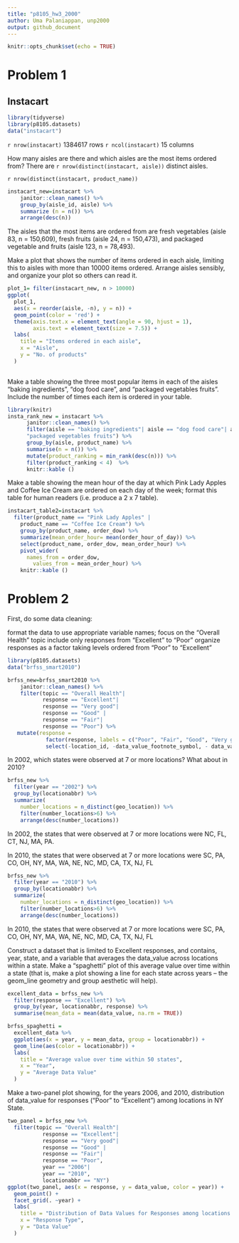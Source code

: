 ```yaml
---
title: "p8105_hw3_2000"
author: Uma Palaniappan, unp2000
output: github_document
---
```


```r
knitr::opts_chunk$set(echo = TRUE)
```

# Problem 1
## Instacart 
```r
library(tidyverse)
library(p8105.datasets)
data("instacart") 
```

`r nrow(instacart)` 1384617 rows 
`r ncol(instacart)` 15 columns 

How many aisles are there and which aisles are the most items ordered from?
There are `r nrow(distinct(instacart, aisle))` distinct aisles.

`r nrow(distinct(instacart, product_name))`

```r
instacart_new=instacart %>%
    janitor::clean_names() %>%
    group_by(aisle_id, aisle) %>%
    summarize (n = n()) %>%
    arrange(desc(n))
```
The aisles that the most items are ordered from are fresh vegetables (aisle 83, n = 150,609), fresh fruits (aisle 24, n = 150,473), and packaged vegetable and fruits (aisle 123, n = 78,493). 

Make a plot that shows the number of items ordered in each aisle, limiting this to aisles with more than 10000 items ordered. Arrange aisles sensibly, and organize your plot so others can read it.


```r
plot_1= filter(instacart_new, n > 10000)
ggplot(
  plot_1, 
  aes(x = reorder(aisle, -n), y = n)) + 
  geom_point(color = 'red') +
  theme(axis.text.x = element_text(angle = 90, hjust = 1),
        axis.text = element_text(size = 7.5)) +
  labs(
    title = "Items ordered in each aisle",
    x = "Aisle",
    y = "No. of products"
  )
  
```


Make a table showing the three most popular items in each of the aisles “baking ingredients”, “dog food care”, and “packaged vegetables fruits”. Include the number of times each item is ordered in your table.

```r
library(knitr)
insta_rank_new = instacart %>%
      janitor::clean_names() %>%
      filter(aisle == "baking ingredients"| aisle == "dog food care"| aisle == 
      "packaged vegetables fruits") %>%
      group_by(aisle, product_name) %>%
      summarise(n = n()) %>%
      mutate(product_ranking = min_rank(desc(n))) %>% 
      filter(product_ranking < 4)  %>%
      knitr::kable ()
```
Make a table showing the mean hour of the day at which Pink Lady Apples and Coffee Ice Cream are ordered on each day of the week; format this table for human readers (i.e. produce a 2 x 7 table).
```r
instacart_table2=instacart %>%
  filter(product_name == "Pink Lady Apples" | 
    product_name == "Coffee Ice Cream") %>%
    group_by(product_name, order_dow) %>%
    summarize(mean_order_hour= mean(order_hour_of_day)) %>%
    select(product_name, order_dow, mean_order_hour) %>%
    pivot_wider(
      names_from = order_dow,
        values_from = mean_order_hour) %>%
    knitr::kable ()
```

# Problem 2 

First, do some data cleaning:

format the data to use appropriate variable names;
focus on the “Overall Health” topic
include only responses from “Excellent” to “Poor”
organize responses as a factor taking levels ordered from “Poor” to “Excellent”

```r
library(p8105.datasets)
data("brfss_smart2010")
```

```r
brfss_new=brfss_smart2010 %>%
    janitor::clean_names() %>%
    filter(topic == "Overall Health"|
           response == "Excellent"|
           response == "Very good"|
           response == "Good" |
           response == "Fair"|
           response == "Poor") %>%
   mutate(response = 
            factor(response, labels = c("Poor", "Fair", "Good", "Very good", "Excellent")))%>%
            select(-location_id, -data_value_footnote_symbol, - data_value_footnote)
``` 
In 2002, which states were observed at 7 or more locations? What about in 2010?

```r
brfss_new %>%
  filter(year == "2002") %>%
  group_by(locationabbr) %>%
  summarize(
    number_locations = n_distinct(geo_location)) %>%
    filter(number_locations>6) %>%
    arrange(desc(number_locations))
```
In 2002, the states that were observed at 7 or more locations were NC, FL, CT, NJ, MA, PA. 

In 2010, the states that were observed at 7 or more locations were SC, PA, CO, OH, NY, MA, WA, NE, NC, MD, CA, TX, NJ, FL
```r
brfss_new %>%
  filter(year == "2010") %>%
  group_by(locationabbr) %>%
  summarize(
    number_locations = n_distinct(geo_location)) %>%
    filter(number_locations>6) %>%
    arrange(desc(number_locations))
```
In 2010, the states that were observed at 7 or more locations were SC, PA, CO, OH, NY, MA, WA, NE, NC, MD, CA, TX, NJ, FL

Construct a dataset that is limited to Excellent responses, and contains, year, state, and a variable that averages the data_value across locations within a state. Make a “spaghetti” plot of this average value over time within a state (that is, make a plot showing a line for each state across years – the geom_line geometry and group aesthetic will help).

```r
excellent_data = brfss_new %>%
  filter(response == "Excellent") %>%
  group_by(year, locationabbr, response) %>%
  summarise(mean_data = mean(data_value, na.rm = TRUE)) 

brfss_spaghetti =
  excellent_data %>%
  ggplot(aes(x = year, y = mean_data, group = locationabbr)) +
  geom_line(aes(color = locationabbr)) +
  labs(
    title = "Average value over time within 50 states",
    x = "Year",
    y = "Average Data Value"
  )
```
Make a two-panel plot showing, for the years 2006, and 2010, distribution of data_value for responses (“Poor” to “Excellent”) among locations in NY State.

```r
two_panel = brfss_new %>%
  filter(topic == "Overall Health"|
           response == "Excellent"|
           response == "Very good"|
           response == "Good" |
           response == "Fair"|
           response == "Poor",
           year == "2006"|
           year == "2010",
           locationabbr == "NY") 
ggplot(two_panel, aes(x = response, y = data_value, color = year)) + 
  geom_point() +
  facet_grid(. ~year) +
  labs(
    title = "Distribution of Data Values for Responses among locations in NY State",
    x = "Response Type",
    y = "Data Value"
  )
```





